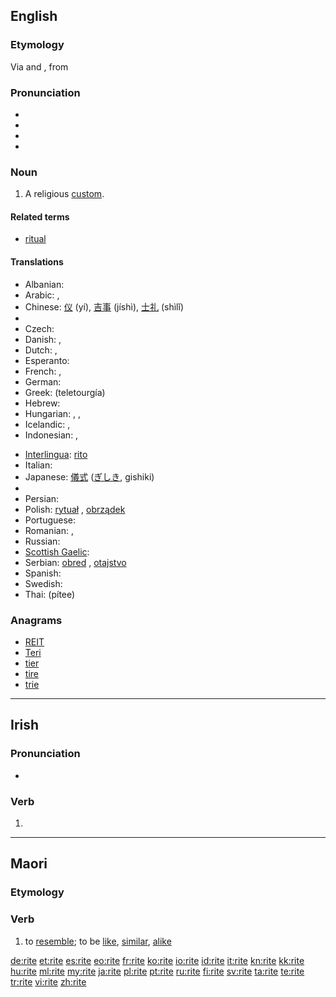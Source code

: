 ==English==
{{wikipedia}}

===Etymology===
Via {{etyl|enm}} and {{etyl|fro}}, from {{etyl|la}} {{term|ritus|lang=la}}

===Pronunciation===
* <!--rīt, -->{{IPA|/ɹaɪt/}}
* {{audio|en-us-rite.ogg|Audio (US)}}
* {{rhymes|aɪt}}
* {{homophones|right|wright|Wright|write|lang=en}}

===Noun===
{{en-noun}}

# A religious [[custom]].

====Related terms====
* [[ritual]]

====Translations====
{{trans-top|ritual}}
* Albanian: {{t-|sq|rit|xs=Albanian}}
* Arabic: {{Arab|[[طقس ديني|طَقْس دِينِيّ]]}} {{IPAchar|(ʈáqsu dīniy)}} {{m}}, {{Arab|[[شعيرة|شَعِيرَة]]}} {{IPAchar|(šaʕīra)}} {{f}}
* Chinese: [[仪]] (yí), [[吉事]] (jíshì), [[士礼]] (shìlǐ)
* {{trreq|sh}}
* Czech: {{t-|cs|rituál|m}}
* Danish: {{t-|da|rite|c}}, {{t-|da|ritus|c}}
* Dutch: {{t-|nl|ritus|f}}, {{t-|nl|kerkgebruik|n}}
* Esperanto: {{t|eo|rito}}
* French: {{t+|fr|rit}}, {{t+|fr|rite|m}}
* German: {{t-|de|Ritus|m}}
* Greek: {{t+|el|τελετουργία|f}} (teletourgía)
* Hebrew: {{t+|he|פולחן}}
* Hungarian: {{t+|hu|szertartás}}, {{t-|hu|ceremónia}}, {{t+|hu|rítus}}
* Icelandic: {{t|is|helgiathöfn|f}}, {{t|is|helgisiður|m}}
* Indonesian: {{t+|id|upacara|xs=Indonesian}}, {{t-|id|ritus|xs=Indonesian}}
{{trans-mid}}
* [[Interlingua]]: [[rito]]
* Italian: {{t+|it|rito|m}}
* Japanese: [[儀式]] ([[ぎしき]], gishiki)
* {{trreq|ang}}
* Persian: {{t+|fa|آیین|xs=Persian}}
* Polish: [[rytuał]] {{m}}, [[obrządek]] {{m}}
* Portuguese: {{t+|pt|rito|m}}
* Romanian: {{t|ro|ritual|n}}, {{t|ro|rit|n}}
* Russian: {{t+|ru|обряд|m|tr=obrjád}}
* [[Scottish Gaelic]]: {{t-|gd|deas-gnàth|m|xs=Scottish Gaelic}}
* Serbian: [[obred]] {{m}}, [[otajstvo]] {{n}}
* Spanish: {{t+|es|rito|m}}
* Swedish: {{t+|sv|rit|c}}
* Thai: {{Thai|[[พิธี]]}} (pítee)
{{trans-bottom}}

===Anagrams===
* [[REIT#English|REIT]]
* [[Teri#English|Teri]]
* [[tier#English|tier]]
* [[tire#English|tire]]
* [[trie#English|trie]]

----

==Irish==

===Pronunciation===
* {{IPA|lang=ga|[ˈɾˠɪtʲɪ]}}

===Verb===
{{head|ga|past participle}}

# {{form of|past participle|rith|lang=ga}}

----

==Maori==

===Etymology===
{{rfe|lang=mi}}

===Verb===
{{head|mi|verb}}

# to [[resemble]]; to be [[like]], [[similar]], [[alike]]

[[de:rite]]
[[et:rite]]
[[es:rite]]
[[eo:rite]]
[[fr:rite]]
[[ko:rite]]
[[io:rite]]
[[id:rite]]
[[it:rite]]
[[kn:rite]]
[[kk:rite]]
[[hu:rite]]
[[ml:rite]]
[[my:rite]]
[[ja:rite]]
[[pl:rite]]
[[pt:rite]]
[[ru:rite]]
[[fi:rite]]
[[sv:rite]]
[[ta:rite]]
[[te:rite]]
[[tr:rite]]
[[vi:rite]]
[[zh:rite]]